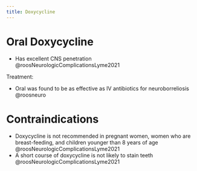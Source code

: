 ```yaml
---
title: Doxycycline
---
```



# Oral Doxycycline

- Has excellent CNS penetration @roosNeurologicComplicationsLyme2021

Treatment:

- Oral was found to be as effective as IV antibiotics for neuroborreliosis @roosneuro

# Contraindications

- Doxycycline is not recommended in pregnant women, women who are breast-feeding, and children younger than 8 years of age @roosNeurologicComplicationsLyme2021
- A short course of doxycycline is not likely to stain teeth @roosNeurologicComplicationsLyme2021